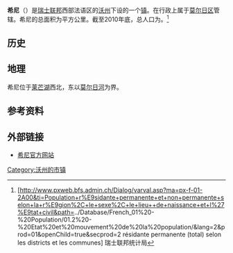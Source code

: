 {{瑞士市镇信息框
 | 市镇名称= 希尼
 | 原文名称             = {{lang|fr|Chigny}}
 | 图片                = 
 | 纹章 = Chigny-coat of arms.svg
 | 语言                   = [[法语|法语]]
 | 所属州               = 沃州
 | iso-code-region = 
 | 所属区               = [[莫尔日区|莫尔日区]]
 | lat_d=46|lat_m=31|lat_NS=N|long_d=6|long_m=29|long_EW=E
 | 邮政编码        = 1134
 | 市镇代码        = 5628
 | 面积                 = {{smn|0.90|5|100}}
 | 平均海拔        =  430
 | 人口               = {{smn|318|6}}
 | 主页  = www.chigny.ch
 | 市镇长           = 
 | 相邻市镇             = 
 | 友好城市             = 
|地图文件             = Karte Gemeinde Chigny 2011.png
|}}
'''希尼'''（{{lang-fr|Chigny}}）是[[瑞士联邦|瑞士联邦]]西部法语区的[[沃州|沃州]]下设的一个[[瑞士市镇|镇]]。在行政上属于[[莫尔日区|莫尔日区]]管辖。希尼的总面积为{{smn|0.90|5|100}}平方公里。截至2010年底，总人口为{{smn|318|6}}。<ref>{{fr}}[http://www.pxweb.bfs.admin.ch/Dialog/varval.asp?ma=px-f-01-2A00&ti=Population+r%E9sidante+permanente+et+non+permanente+selon+la+r%E9gion%2C+le+sexe%2C+le+lieu++de+naissance+et+l%27%E9tat+civil&path=../Database/French_01%20-%20Population/01.2%20-%20Etat%20et%20mouvement%20de%20la%20population/&lang=2&prod=01&openChild=true&secprod=2 résidante permanente (total) selon les districts et les communes] {{Wayback|url=http://www.pxweb.bfs.admin.ch/Dialog/varval.asp?ma=px-f-01-2A00&ti=Population+r%E9sidante+permanente+et+non+permanente+selon+la+r%E9gion%2C+le+sexe%2C+le+lieu++de+naissance+et+l%27%E9tat+civil&path=..%2FDatabase%2FFrench_01%20-%20Population%2F01.2%20-%20Etat%20et%20mouvement%20de%20la%20population%2F&lang=2&prod=01&openChild=true&secprod=2 |date=20150102165023 }} 瑞士联邦统计局</ref>

==历史==

==地理==
希尼位于[[莱芒湖|莱芒湖]]西北，东以[[莫尔日河|莫尔日河]]为界。

==参考资料==
{{reflist}}

==外部链接==
*{{fr}}[http://www.chigny.ch 希尼官方网站] {{Wayback|url=http://www.chigny.ch/ |date=20210117191852 }}

{{DEFAULTSORT:Chigny}}
{{沃州莫尔日区行政区划}}
[[Category:沃州的市镇|Category:沃州的市镇]]